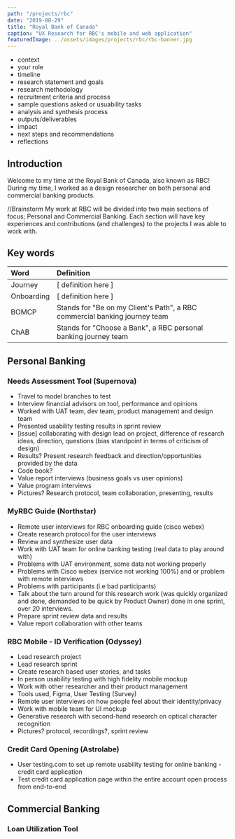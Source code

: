 ```yaml
---
path: "/projects/rbc"
date: "2019-08-29"
title: "Royal Bank of Canada"
caption: "UX Research for RBC's mobile and web application"
featuredImage: ../assets/images/projects/rbc/rbc-banner.jpg
---
```


- context
- your role
- timeline
- research statement and goals
- research methodology
- recruitment criteria and process
- sample questions asked or usuability tasks
- analysis and synthesis process
- outputs/deliverables
- impact
- next steps and recommendations
- reflections

## Introduction

Welcome to my time at the Royal Bank of Canada, also known as RBC! During my time, I worked as a design researcher on both personal and commercial banking products. 

//Brainstorm
My work at RBC will be divided into two main sections of focus; Personal and Commercial Banking. Each section will have key experiences and contributions (and challenges) to the projects I was able to work with.

## Key words


| Word        | Definition      |
| :------------- |:-------------|
| Journey   | [ definition here ] |
| Onboarding   | [ definition here ]    | 
| BOMCP | Stands for "Be on my Client's Path", a RBC commercial banking journey team   |
| ChAB | Stands for "Choose a Bank", a RBC personal banking journey team   |


## Personal Banking

### Needs Assessment Tool (Supernova)

- Travel to model branches to test
- Interview financial advisors on tool, performance and opinions
- Worked with UAT team, dev team, product management and design team
- Presented usability testing results in sprint review
- [issue] collaborating with design lead on project, difference of research ideas, direction, questions (bias standpoint in terms of criticism of design)
- Results? Present research feedback and direction/opportunities provided by the data
- Code book?
- Value report interviews (business goals vs user opinions)
- Value program interviews
- Pictures? Research protocol, team collaboration, presenting, results

### MyRBC Guide (Northstar)

- Remote user interviews for RBC onboarding guide (cisco webex)
- Create research protocol for the user interviews
- Review and synthesize user data
- Work with UAT team for online banking testing (real data to play around with)
- Problems with UAT environment, some data not working properly
- Problems with Cisco webex (service not working 100%) and or problem with remote interviews
- Problems with participants (i.e bad participants)
- Talk about the turn around for this research work (was quickly organized and done, demanded to be quick by Product Owner) done in one sprint, over 20 interviews.
- Prepare sprint review data and results
- Value report collaboration with other teams

### RBC Mobile - ID Verification (Odyssey)

- Lead research project
- Lead research sprint
- Create research based user stories, and tasks
- In person usability testing with high fidelity mobile mockup
- Work with other researcher and their product management
- Tools used, Figma, User Testing (Survey)
- Remote user interviews on how people feel about their identity/privacy
- Work with mobile team for UI mockup
- Generative research with second-hand research on optical character recognition
- Pictures? protocol, recordings?, sprint review

### Credit Card Opening (Astrolabe)

- User testing.com to set up remote usability testing for online banking - credit card application
- Test credit card application page within the entire account open process from end-to-end

## Commercial Banking

### Loan Utilization Tool